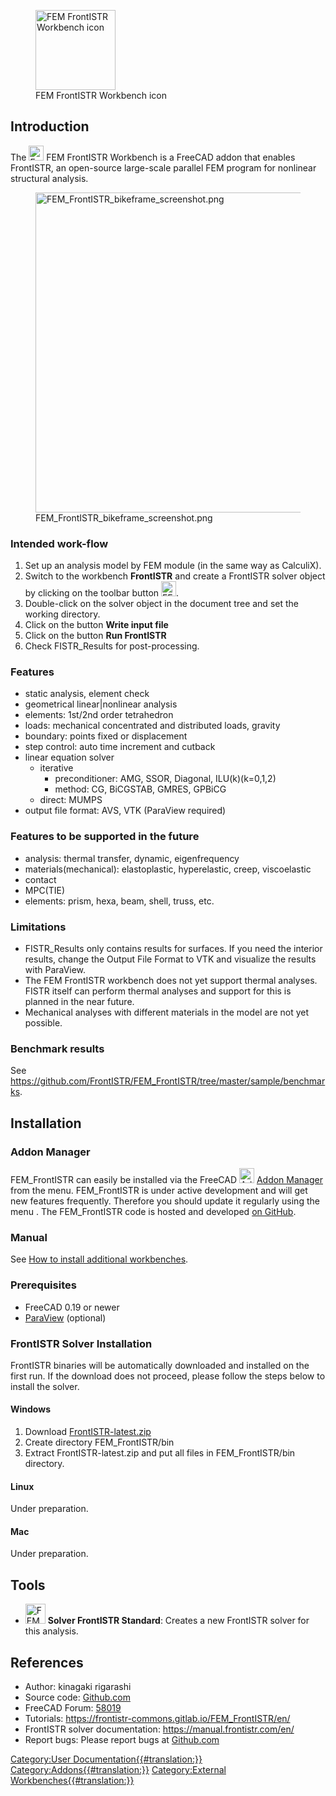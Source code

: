 <languages/>

[[File:FrontISTR.svg|thumb|128px|FEM FrontISTR Workbench icon]]

{{TOCright}}

== Introduction ==

The [[File:FrontISTR.svg|24px]] FEM FrontISTR Workbench is a FreeCAD addon that enables FrontISTR, an open-source large-scale parallel FEM program for nonlinear structural analysis. 

[[File:FEM FrontISTR bikeframe screenshot.png|512px]]

=== Intended work-flow ===

# Set up an analysis model by FEM module (in the same way as CalculiX).
# Switch to the workbench '''FrontISTR''' and create a FrontISTR solver object by clicking on the toolbar button [[Image:FEM_SolverCalculixCxxtools.svg|24px]].
# Double-click on the solver object in the document tree and set the working directory.
# Click on the button '''Write input file'''
# Click on the button '''Run FrontISTR'''
# Check FISTR_Results for post-processing.

=== Features ===

* static analysis, element check
* geometrical linear|nonlinear analysis
* elements: 1st/2nd order tetrahedron
* loads: mechanical concentrated and distributed loads, gravity
* boundary: points fixed or displacement
* step control: auto time increment and cutback
* linear equation solver
** iterative
*** preconditioner: AMG, SSOR, Diagonal, ILU(k)(k=0,1,2)
*** method: CG, BiCGSTAB, GMRES, GPBiCG
** direct: MUMPS
* output file format: AVS, VTK (ParaView required)

=== Features to be supported in the future ===

* analysis: thermal transfer, dynamic, eigenfrequency
* materials(mechanical): elastoplastic, hyperelastic, creep, viscoelastic
* contact
* MPC(TIE)
* elements: prism, hexa, beam, shell, truss, etc.

=== Limitations ===

* FISTR_Results only contains results for surfaces. If you need the interior results, change the Output File Format to VTK and visualize the results with ParaView.
* The FEM FrontISTR workbench does not yet support thermal analyses. FISTR itself can perform thermal analyses and support for this is planned in the near future.
* Mechanical analyses with different materials in the model are not yet possible.

=== Benchmark results ===

See https://github.com/FrontISTR/FEM_FrontISTR/tree/master/sample/benchmarks.

== Installation ==

=== Addon Manager ===

FEM_FrontISTR can easily be installed via the FreeCAD [[Image:AddonManager.svg|24px]] [[Std_AddonMgr|Addon Manager]] from the {{MenuCommand|Tools → Addon manager}} menu.
FEM_FrontISTR  is under active development and will get new features frequently. Therefore you should update it regularly using the menu {{MenuCommand|Tools → Addon manager}}.
The FEM_FrontISTR code is hosted and developed [https://github.com/FrontISTR/FEM_FrontISTR on GitHub].

=== Manual ===

See [[How_to_install_additional_workbenches|How to install additional workbenches]].

=== Prerequisites ===

* FreeCAD 0.19 or newer
* [https://www.paraview.org/ ParaView] (optional)

=== FrontISTR Solver Installation ===

FrontISTR binaries will be automatically downloaded and installed on the first run. If the download does not proceed, please follow the steps below to install the solver.

==== Windows ====

# Download [https://www.frontistr.com/download/link.php?https://frontistr-commons.gitlab.io/FrontISTR/release/x86_64-w64-mingw32-msmpi/FrontISTR-latest.zip FrontISTR-latest.zip]
# Create directory FEM_FrontISTR/bin
# Extract FrontISTR-latest.zip and put all files in FEM_FrontISTR/bin directory.

==== Linux ====

Under preparation.

==== Mac ====

Under preparation.

== Tools ==

* [[Image:FEM_SolverCalculixCxxtools.svg|32px]] '''Solver FrontISTR Standard''':  Creates a new FrontISTR solver for this analysis.

== References ==

* Author: kinagaki rigarashi
* Source code: [https://github.com/FrontISTR/FEM_FrontISTR Github.com]
* FreeCAD Forum: [https://forum.freecadweb.org/viewtopic.php?t=58019 58019]
* Tutorials: https://frontistr-commons.gitlab.io/FEM_FrontISTR/en/
* FrontISTR solver documentation: https://manual.frontistr.com/en/
* Report bugs: Please report bugs at [https://github.com/FrontISTR/FEM_FrontISTR Github.com]


[[Category:User Documentation{{#translation:}}]]
[[Category:Addons{{#translation:}}]]
[[Category:External Workbenches{{#translation:}}]]